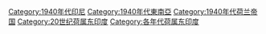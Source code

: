 [[Category:1940年代印尼|Category:1940年代印尼]]
[[Category:1940年代東南亞|Category:1940年代東南亞]]
[[Category:1940年代荷兰帝国|Category:1940年代荷兰帝国]]
[[Category:20世纪荷属东印度|Category:20世纪荷属东印度]]
[[Category:各年代荷属东印度|Category:各年代荷属东印度]]